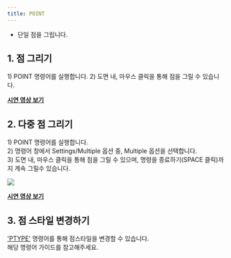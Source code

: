 ```yaml
---
title: POINT
---
```



[image1]: ../../../../../assets/images/commands/point/image1.png

* 단일 점을 그립니다.

## **1\. 점 그리기**
1\) POINT 명령어를 실행합니다. 
2\) 도면 내, 마우스 클릭을 통해 점을 그릴 수 있습니다. 

[**<Icon name="youtube" class="emoji"/> 시연 영상 보기**](https://youtu.be/XJS6KbvBdAw) 


## **2\. 다중 점 그리기**

1\) POINT 명령어를 실행합니다.  
2\) 명령어 창에서 Settings/Multiple 옵션 중, Multiple 옵션을 선택합니다.  
3\) 도면 내, 마우스 클릭을 통해 점을 그릴 수 있으며, 명령을 종료하기(SPACE 클릭)까지 계속 그릴수 있습니다. 

![][image1]

[**<Icon name="youtube" class="emoji"/> 시연 영상 보기**](https://youtu.be/qNIwg00927o) 

## **3\. 점 스타일 변경하기** 

['PTYPE'](../ptype) 명령어를 통해 점스타일을 변경할 수 있습니다.
<br/>해당 명령어 가이드를 참고해주세요. 

